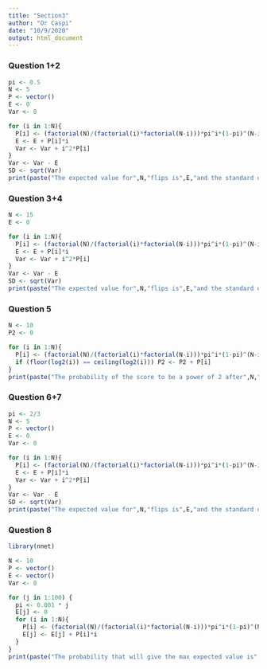 ```yaml
---
title: "Section3"
author: "Or Caspi"
date: "10/9/2020"
output: html_document
---
```


### Question 1+2
```r
pi <- 0.5
N <- 5
P <- vector()
E <- 0
Var <- 0

for (i in 1:N){
  P[i] <- (factorial(N)/(factorial(i)*factorial(N-i)))*pi^i*(1-pi)^(N-i)
  E <- E + P[i]*i
  Var <- Var + i^2*P[i]
}
Var <- Var - E
SD <- sqrt(Var)
print(paste("The expected value for",N,"flips is",E,"and the standard deviation is",SD))
```

### Question 3+4
```r
N <- 15
E <- 0

for (i in 1:N){
  P[i] <- (factorial(N)/(factorial(i)*factorial(N-i)))*pi^i*(1-pi)^(N-i)
  E <- E + P[i]*i
  Var <- Var + i^2*P[i]
}
Var <- Var - E
SD <- sqrt(Var)
print(paste("The expected value for",N,"flips is",E,"and the standard deviation is",SD))
```

### Question 5
```r
N <- 10
P2 <- 0

for (i in 1:N){
  P[i] <- (factorial(N)/(factorial(i)*factorial(N-i)))*pi^i*(1-pi)^(N-i)
  if (floor(log2(i)) == ceiling(log2(i))) P2 <- P2 + P[i]
}
print(paste("The probability of the score to be a power of 2 after",N,"flips is",P2))
```

### Question 6+7
```r
pi <- 2/3
N <- 5
P <- vector()
E <- 0
Var <- 0

for (i in 1:N){
  P[i] <- (factorial(N)/(factorial(i)*factorial(N-i)))*pi^i*(1-pi)^(N-i)
  E <- E + P[i]*i
  Var <- Var + i^2*P[i]
}
Var <- Var - E
SD <- sqrt(Var)
print(paste("The expected value for",N,"flips is",E,"and the standard deviation is",SD))
```

### Question 8
```r
library(nnet)

N <- 10
P <- vector()
E <- vector()
Var <- 0

for (j in 1:100) {
  pi <- 0.001 * j
  E[j] <- 0
  for (i in 1:N){
    P[i] <- (factorial(N)/(factorial(i)*factorial(N-i)))*pi^i*(1-pi)^(N-i)
    E[j] <- E[j] + P[i]*i
  }
}
print(paste("The probability that will give the max expected value is",E[which.is.max(E)]))
```








